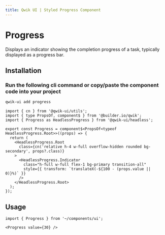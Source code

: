```yaml
---
title: Qwik UI | Styled Progress Component
---
```




<StatusBanner status={statusByComponent.styled.Progress} />

# Progress

Displays an indicator showing the completion progress of a task, typically displayed as a progress bar.

<ShowcaseHero />

## Installation

### Run the following cli command or copy/paste the component code into your project

```sh
qwik-ui add progress
```

```tsx
import { cn } from '@qwik-ui/utils';
import { type PropsOf, component$ } from '@builder.io/qwik';
import { Progress as HeadlessProgress } from '@qwik-ui/headless';

export const Progress = component$<PropsOf<typeof HeadlessProgress.Root>>((props) => {
  return (
    <HeadlessProgress.Root
      class={cn('relative h-4 w-full overflow-hidden rounded bg-secondary', props?.class)}
    >
      <HeadlessProgress.Indicator
        class="h-full w-full flex-1 bg-primary transition-all"
        style={{ transform: `translateX(-${100 - (props.value || 0)}%)` }}
      />
    </HeadlessProgress.Root>
  );
});
```

## Usage

```tsx
import { Progress } from '~/components/ui';
```

```tsx
<Progress value={30} />
```
